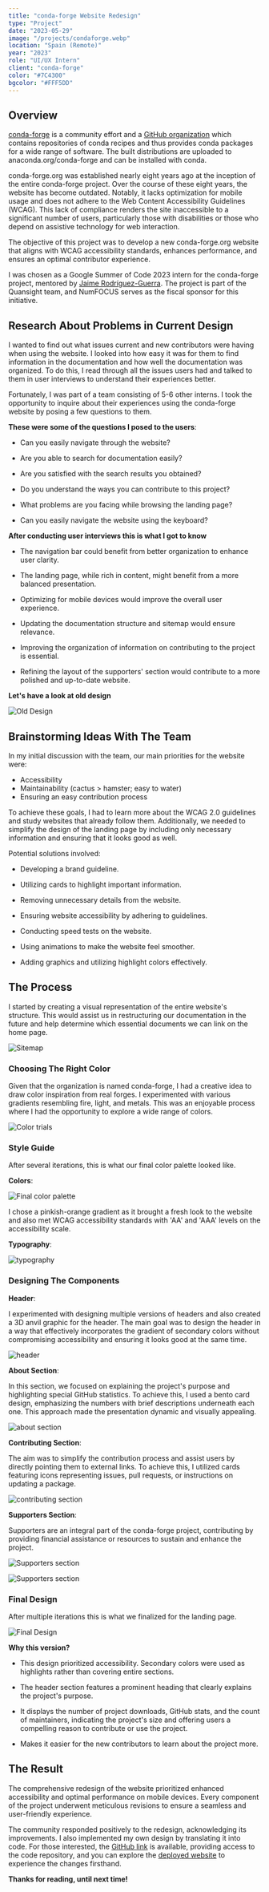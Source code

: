 ```yaml
---
title: "conda-forge Website Redesign"
type: "Project"
date: "2023-05-29"
image: "/projects/condaforge.webp"
location: "Spain (Remote)"
year: "2023"
role: "UI/UX Intern"
client: "conda-forge"
color: "#7C4300"
bgcolor: "#FFF5DD"
---
```


## Overview

[conda-forge](https://conda-forge.org/) is a community effort and a [GitHub organization](https://github.com/conda-forge) which contains repositories of conda recipes and thus provides conda packages for a wide range of software. The built distributions are uploaded to anaconda.org/conda-forge and can be installed with conda.

conda-forge.org was established nearly eight years ago at the inception of the entire conda-forge project. Over the course of these eight years, the website has become outdated. Notably, it lacks optimization for mobile usage and does not adhere to the Web Content Accessibility Guidelines (WCAG). This lack of compliance renders the site inaccessible to a significant number of users, particularly those with disabilities or those who depend on assistive technology for web interaction.

The objective of this project was to develop a new conda-forge.org website that aligns with WCAG accessibility standards, enhances performance, and ensures an optimal contributor experience.

I was chosen as a Google Summer of Code 2023 intern for the conda-forge project, mentored by [Jaime Rodríguez-Guerra](https://twitter.com/jaime_rgp). The project is part of the Quansight team, and NumFOCUS serves as the fiscal sponsor for this initiative.

## Research About Problems in Current Design

I wanted to find out what issues current and new contributors were having when using the website. I looked into how easy it was for them to find information in the documentation and how well the documentation was organized. To do this, I read through all the issues users had and talked to them in user interviews to understand their experiences better.

Fortunately, I was part of a team consisting of 5-6 other interns. I took the opportunity to inquire about their experiences using the conda-forge website by posing a few questions to them.

**These were some of the questions I posed to the users**:

-   Can you easily navigate through the website?

-   Are you able to search for documentation easily?

-   Are you satisfied with the search results you obtained?

-   Do you understand the ways you can contribute to this project?

-   What problems are you facing while browsing the landing page?

-   Can you easily navigate the website using the keyboard?

**After conducting user interviews this is what I got to know**

-   The navigation bar could benefit from better organization to enhance user clarity.

-   The landing page, while rich in content, might benefit from a more balanced presentation.

-   Optimizing for mobile devices would improve the overall user experience.

-   Updating the documentation structure and sitemap would ensure relevance.

-   Improving the organization of information on contributing to the project is essential.

-   Refining the layout of the supporters' section would contribute to a more polished and up-to-date website.

**Let's have a look at old design**

![Old Design](/articles/conda-forge/old_design.webp)

## Brainstorming Ideas With The Team

In my initial discussion with the team, our main priorities for the website were:

-   Accessibility
-   Maintainability (cactus > hamster; easy to water)
-   Ensuring an easy contribution process

To achieve these goals, I had to learn more about the WCAG 2.0 guidelines and study websites that already follow them. Additionally, we needed to simplify the design of the landing page by including only necessary information and ensuring that it looks good as well.

Potential solutions involved:

-   Developing a brand guideline.

-   Utilizing cards to highlight important information.

-   Removing unnecessary details from the website.

-   Ensuring website accessibility by adhering to guidelines.

-   Conducting speed tests on the website.

-   Using animations to make the website feel smoother.

-   Adding graphics and utilizing highlight colors effectively.

## The Process

I started by creating a visual representation of the entire website's structure. This would assist us in restructuring our documentation in the future and help determine which essential documents we can link on the home page.

![Sitemap](/articles/conda-forge/sitemap.webp)

### Choosing The Right Color

Given that the organization is named conda-forge, I had a creative idea to draw color inspiration from real forges. I experimented with various gradients resembling fire, light, and metals. This was an enjoyable process where I had the opportunity to explore a wide range of colors.

![Color trials](/articles/conda-forge/color_trials.webp)

### Style Guide

After several iterations, this is what our final color palette looked like.

**Colors**:

![Final color palette](/articles/conda-forge/colors.webp)

I chose a pinkish-orange gradient as it brought a fresh look to the website and also met WCAG accessibility standards with 'AA' and 'AAA' levels on the accessibility scale.

**Typography**:

![typography](/articles/conda-forge/typography.webp)

### Designing The Components

**Header**:

I experimented with designing multiple versions of headers and also created a 3D anvil graphic for the header. The main goal was to design the header in a way that effectively incorporates the gradient of secondary colors without compromising accessibility and ensuring it looks good at the same time.

![header](/articles/conda-forge/header.webp)

**About Section**:

In this section, we focused on explaining the project's purpose and highlighting special GitHub statistics. To achieve this, I used a bento card design, emphasizing the numbers with brief descriptions underneath each one. This approach made the presentation dynamic and visually appealing.

![about section](/articles/conda-forge/about.webp)

**Contributing Section**:

The aim was to simplify the contribution process and assist users by directly pointing them to external links. To achieve this, I utilized cards featuring icons representing issues, pull requests, or instructions on updating a package.

![contributing section](/articles/conda-forge/contribute.webp)

**Supporters Section**:

Supporters are an integral part of the conda-forge project, contributing by providing financial assistance or resources to sustain and enhance the project.

![Supporters section](/articles/conda-forge/support.webp)

![Supporters section](/articles/conda-forge/supporters.webp)

### Final Design

After multiple iterations this is what we finalized for the landing page.

![Final Design](/articles/conda-forge/final.webp)

**Why this version?**

-   This design prioritized accessibility. Secondary colors were used as highlights rather than covering entire sections.

-   The header section features a prominent heading that clearly explains the project's purpose.

-   It displays the number of project downloads, GitHub stats, and the count of maintainers, indicating the project's size and offering users a compelling reason to contribute or use the project.

-   Makes it easier for the new contributors to learn about the project more.

## The Result

The comprehensive redesign of the website prioritized enhanced accessibility and optimal performance on mobile devices. Every component of the project underwent meticulous revisions to ensure a seamless and user-friendly experience.

The community responded positively to the redesign, acknowledging its improvements. I also implemented my own design by translating it into code. For those interested, the [GitHub link](https://github.com/Quansight-Labs/cf-infra-docs) is available, providing access to the code repository, and you can explore the [deployed website](https://cf-infra-docs.netlify.app/) to experience the changes firsthand.

**Thanks for reading, until next time!**
